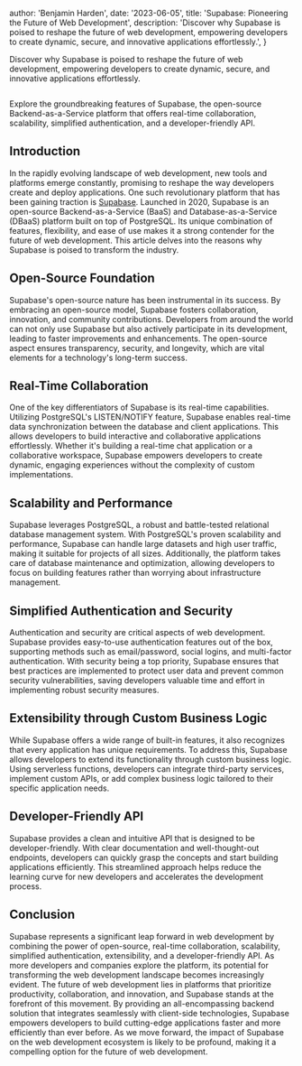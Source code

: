 
  author: 'Benjamin Harden',
  date: '2023-06-05',
  title: 'Supabase: Pioneering the Future of Web Development',
  description:
    'Discover why Supabase is poised to reshape the future of web development, empowering developers to create dynamic, secure, and innovative applications effortlessly.',
}


Discover why Supabase is poised to reshape the future of web development, empowering developers to create dynamic, secure, and innovative applications effortlessly.

<Image src={designSystem} alt="" />

Explore the groundbreaking features of Supabase, the open-source Backend-as-a-Service platform that offers real-time collaboration, scalability, simplified authentication, and a developer-friendly API.

## Introduction

In the rapidly evolving landscape of web development, new tools and platforms emerge constantly, promising to reshape the way developers create and deploy applications.
One such revolutionary platform that has been gaining traction is [Supabase](https://supabase.com). Launched in 2020, Supabase is an open-source Backend-as-a-Service (BaaS) and Database-as-a-Service (DBaaS) platform built on top of PostgreSQL.
Its unique combination of features, flexibility, and ease of use makes it a strong contender for the future of web development. This article delves into the reasons why Supabase is poised to transform the industry.

## Open-Source Foundation

Supabase's open-source nature has been instrumental in its success. By embracing an open-source model, Supabase fosters collaboration, innovation, and community contributions.
Developers from around the world can not only use Supabase but also actively participate in its development, leading to faster improvements and enhancements.
The open-source aspect ensures transparency, security, and longevity, which are vital elements for a technology's long-term success.

## Real-Time Collaboration

One of the key differentiators of Supabase is its real-time capabilities. Utilizing PostgreSQL's LISTEN/NOTIFY feature, Supabase enables real-time data synchronization between the database and client applications.
This allows developers to build interactive and collaborative applications effortlessly.
Whether it's building a real-time chat application or a collaborative workspace, Supabase empowers developers to create dynamic, engaging experiences without the complexity of custom implementations.

## Scalability and Performance

Supabase leverages PostgreSQL, a robust and battle-tested relational database management system. With PostgreSQL's proven scalability and performance, Supabase can handle large datasets and high user traffic, making it suitable for projects of all sizes.
Additionally, the platform takes care of database maintenance and optimization, allowing developers to focus on building features rather than worrying about infrastructure management.

## Simplified Authentication and Security

Authentication and security are critical aspects of web development. Supabase provides easy-to-use authentication features out of the box, supporting methods such as email/password, social logins, and multi-factor authentication. 
With security being a top priority, Supabase ensures that best practices are implemented to protect user data and prevent common security vulnerabilities, saving developers valuable time and effort in implementing robust security measures.

## Extensibility through Custom Business Logic

While Supabase offers a wide range of built-in features, it also recognizes that every application has unique requirements. 
To address this, Supabase allows developers to extend its functionality through custom business logic. 
Using serverless functions, developers can integrate third-party services, implement custom APIs, or add complex business logic tailored to their specific application needs.

## Developer-Friendly API

Supabase provides a clean and intuitive API that is designed to be developer-friendly. With clear documentation and well-thought-out endpoints, developers can quickly grasp the concepts and start building applications efficiently.
This streamlined approach helps reduce the learning curve for new developers and accelerates the development process.

## Conclusion

Supabase represents a significant leap forward in web development by combining the power of open-source, real-time collaboration, scalability, simplified authentication, extensibility, and a developer-friendly API. 
As more developers and companies explore the platform, its potential for transforming the web development landscape becomes increasingly evident.
The future of web development lies in platforms that prioritize productivity, collaboration, and innovation, and Supabase stands at the forefront of this movement. 
By providing an all-encompassing backend solution that integrates seamlessly with client-side technologies, Supabase empowers developers to build cutting-edge applications faster and more efficiently than ever before. 
As we move forward, the impact of Supabase on the web development ecosystem is likely to be profound, making it a compelling option for the future of web development.

